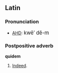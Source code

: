 ==Latin==
===Pronunciation===
*[[AHD]]: <big> kw&#275;&prime; d&#277;-m </big>

===Postpositive adverb===
'''quidem'''
# [[Indeed]].